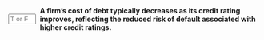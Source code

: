 ::: {.question-block}

<form onsubmit="event.preventDefault(); checkAnswerBox('module8_tf_q8','F')" style="display: flex; align-items: center; gap: 8px;">
  <input type="text" id="module8_tf_q8" name="module8_tf_q8" maxlength="1" placeholder="T or F" style="width: 55px;" data-correct-answer="F" /> 
  <label for="module8_tf_q8"><strong>A firm's cost of debt typically decreases as its credit rating improves, reflecting the reduced risk of default associated with higher credit ratings.</strong></label>
</form>

<div id="feedback-module8_tf_q8" class="feedback" data-status="" style="display:none;">
TRUE. In practice, better ratings usually LOWER the cost of debt.
</div>

:::

